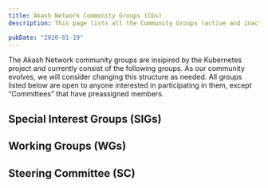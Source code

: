 ```yaml
---
title: Akash Network Community Groups (CGs)
description: This page lists all the Community Groups (active and inactive) working on projects related to Akash Network. For an understanding of the various types of CGs (SIG, WG, UG, SC) and how they relate to each other see akash-network/community.

pubDate: "2020-01-19"
---
```


The Akash Network community groups are insipired by the Kubernetes project and currently consist of the following groups. As our community evolves, we will consider changing this structure as needed. All groups listed below are open to anyone interested in participating in them, except “Committees” that have preassigned members.

## Special Interest Groups (SIGs)


<CgGrid group="special-interest-groups" />

## Working Groups (WGs)

<CgGrid group="working-groups" />



## Steering Committee (SC)

<CgGrid group="steering-committee" />
